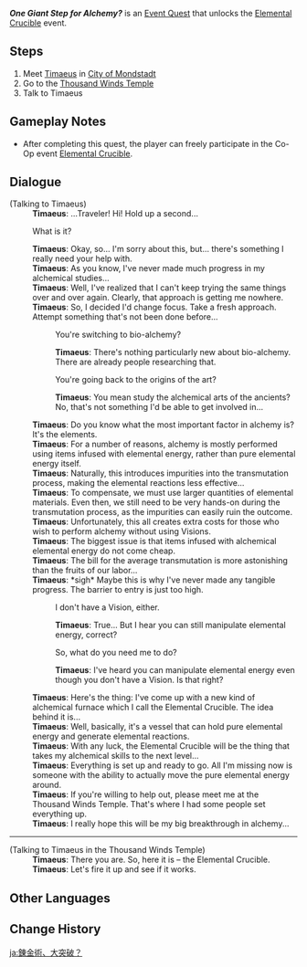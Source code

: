 {{Quest Infobox
|id            = 40911
|image         = NPC Location Timaeus Context.png
|type          = World
|region        = Mondstadt
|area          = Starfell Valley
|subarea       = City of Mondstadt
|event_name    = Elemental Crucible
|summary       = Timaeus asks the Traveler to help him with his alchemy research.
|startLocation = [[City of Mondstadt|Mondstadt]], [[Mondstadt]]
|requirement   = Complete [[For a Tomorrow Without Tears]] and reach [[Adventure Rank]] 20
|exp           = 300
|other         = {{Card|Adventurer's Experience|15}}
* Unlocks [[Elemental Crucible]] Event
|characters    = Timaeus; Traveler
}}
'''''One Giant Step for Alchemy?''''' is an [[Event Quest]] that unlocks the [[Elemental Crucible]] event.

==Steps==
#Meet [[Timaeus]] in [[City of Mondstadt]]
#Go to the [[Thousand Winds Temple]]
#Talk to Timaeus

==Gameplay Notes==
<!-- Any notes about the quests that do not pertain to the steps themselves. -->
* After completing this quest, the player can freely participate in the Co-Op event [[Elemental Crucible]].

==Dialogue==
{{Quest Description|In an effort to hone his alchemical skills, Timaeus had designed an all-new alchemical furnace. There's just one problem &mdash; he needs some help to get it working...}}
{{Dialogue start}}
;(Talking to Timaeus)
:'''Timaeus''': ...Traveler! Hi! Hold up a second...
:{{DIcon}} What is it?
:'''Timaeus''': Okay, so... I'm sorry about this, but... there's something I really need your help with.
:'''Timaeus''': As you know, I've never made much progress in my alchemical studies...
:'''Timaeus''': Well, I've realized that I can't keep trying the same things over and over again. Clearly, that approach is getting me nowhere.
:'''Timaeus''': So, I decided I'd change focus. Take a fresh approach. Attempt something that's not been done before...
::{{DIcon}} You're switching to bio-alchemy?
::'''Timaeus''': There's nothing particularly new about bio-alchemy. There are already people researching that.
::{{DIcon}} You're going back to the origins of the art?
::'''Timaeus''': You mean study the alchemical arts of the ancients? No, that's not something I'd be able to get involved in...
:'''Timaeus''': Do you know what the most important factor in alchemy is? It's the elements.
:'''Timaeus''': For a number of reasons, alchemy is mostly performed using items infused with elemental energy, rather than pure elemental energy itself.
:'''Timaeus''': Naturally, this introduces impurities into the transmutation process, making the elemental reactions less effective...
:'''Timaeus''': To compensate, we must use larger quantities of elemental materials. Even then, we still need to be very hands-on during the transmutation process, as the impurities can easily ruin the outcome.
:'''Timaeus''': Unfortunately, this all creates extra costs for those who wish to perform alchemy without using Visions.
:'''Timaeus''': The biggest issue is that items infused with alchemical elemental energy do not come cheap.
:'''Timaeus''': The bill for the average transmutation is more astonishing than the fruits of our labor...
:'''Timaeus''': *sigh* Maybe this is why I've never made any tangible progress. The barrier to entry is just too high.
::{{DIcon}} I don't have a Vision, either.
::'''Timaeus''': True... But I hear you can still manipulate elemental energy, correct?
::{{DIcon}} So, what do you need me to do?
::'''Timaeus''': I've heard you can manipulate elemental energy even though you don't have a Vision. Is that right?
:'''Timaeus''': Here's the thing: I've come up with a new kind of alchemical furnace which I call the Elemental Crucible. The idea behind it is...
:'''Timaeus''': Well, basically, it's a vessel that can hold pure elemental energy and generate elemental reactions.
:'''Timaeus''': With any luck, the Elemental Crucible will be the thing that takes my alchemical skills to the next level...
:'''Timaeus''': Everything is set up and ready to go. All I'm missing now is someone with the ability to actually move the pure elemental energy around.
:'''Timaeus''': If you're willing to help out, please meet me at the Thousand Winds Temple. That's where I had some people set everything up.
:'''Timaeus''': I really hope this will be my big breakthrough in alchemy...
----
;(Talking to Timaeus in the Thousand Winds Temple)
:'''Timaeus''': There you are. So, here it is – the Elemental Crucible.
:'''Timaeus''': Let's fire it up and see if it works.
{{Dialogue end}}

==Other Languages==
{{Other Languages
|en      = One Giant Step for Alchemy?
|zhs     = 炼金术，大突破？
|zhs_rm  = Liànjīn-shù, Dà Túpò?
|zht     = 煉金術，大突破？
|zht_rm  = Liànjīn-shù, Dà Túpò?
|zh_tl   = Alchemy, Great Breakthrough?
|ja      = 錬金術、大突破？
|ja_rm   = Renkinjutsu, Daitoppa?
|ja_tl   = Alchemy, Great Breakthrough?
|ko      = 연금술의 거대한 돌파구?
|ko_rm   = Yeongeumsul-ui Geodaehan Dolpagu?
|ko_tl   = A Great Breakthrough for Alchemy?
|es      = ¿Un gran paso para la alquimia?
|es_tl   = A Great Step for Alchemy?
|fr      = Un pas de géant pour l'alchimie
|fr_tl   = One Giant Step for Alchemy
|ru      = Большой шаг для алхимии?
|ru_tl   = A Big Step for Alchemy?
|th      = ก้าวอันยิ่งใหญ่ของการเล่นแร่แปรธาตุ?
|th_rm   = 
|th_tl   = 
|vi      = Thuật Giả Kim, đột phá lớn?
|vi_tl   = 
|de      = Ein großer Schritt für die Alchimie?
|de_tl   = One Giant Step for Alchemy?
|id      = Sebuah Langkah Besar Alkimia?
|id_tl   = One Giant Alchemy Step?
|pt      = Um Grande Passo para Alquimia?
|pt_tl   = 
}}

==Change History==
{{Change History|1.0}}

[[ja:錬金術、大突破？]]